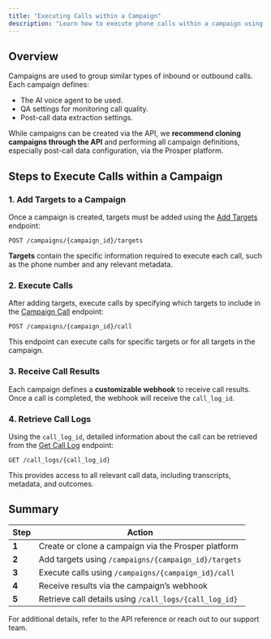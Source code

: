 ```yaml
---
title: "Executing Calls within a Campaign"
description: "Learn how to execute phone calls within a campaign using the Prosper AI Voice Agent API."
---
```


## Overview

Campaigns are used to group similar types of inbound or outbound calls. Each campaign defines:
- The AI voice agent to be used.
- QA settings for monitoring call quality.
- Post-call data extraction settings.

While campaigns can be created via the API, we **recommend cloning campaigns through the API** and performing all campaign definitions, especially post-call data configuration, via the Prosper platform.

## Steps to Execute Calls within a Campaign

### 1. Add Targets to a Campaign

Once a campaign is created, targets must be added using the [Add Targets](/api-reference/campaigns/add-targets) endpoint:

```http
POST /campaigns/{campaign_id}/targets
```

**Targets** contain the specific information required to execute each call, such as the phone number and any relevant metadata.

### 2. Execute Calls

After adding targets, execute calls by specifying which targets to include in the [Campaign Call](/api-reference/campaigns/campaign-call) endpoint:

```http
POST /campaigns/{campaign_id}/call
```

This endpoint can execute calls for specific targets or for all targets in the campaign.

### 3. Receive Call Results

Each campaign defines a **customizable webhook** to receive call results. Once a call is completed, the webhook will receive the `call_log_id`.

### 4. Retrieve Call Logs

Using the `call_log_id`, detailed information about the call can be retrieved from the [Get Call Log](/api-reference/call-logs/get-call-log) endpoint:

```http
GET /call_logs/{call_log_id}
```

This provides access to all relevant call data, including transcripts, metadata, and outcomes.

## Summary

| Step | Action |
|------|--------|
| **1** | Create or clone a campaign via the Prosper platform |
| **2** | Add targets using `/campaigns/{campaign_id}/targets` |
| **3** | Execute calls using `/campaigns/{campaign_id}/call` |
| **4** | Receive results via the campaign’s webhook |
| **5** | Retrieve call details using `/call_logs/{call_log_id}` |

For additional details, refer to the API reference or reach out to our support team.